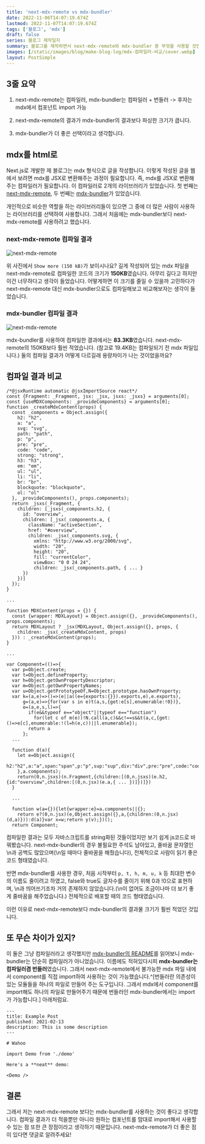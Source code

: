 ```yaml
---
title: 'next-mdx-remote vs mdx-bundler'
date: 2022-11-06T14:07:19.674Z
lastmod: 2022-11-07T14:07:19.674Z
tags: ['블로그', 'mdx']
draft: false
series: 블로그 제작일지
summary: 블로그를 제작하면서 next-mdx-remote와 mdx-bundler 중 무엇을 사용할 것인지 고민했었는데, 이 두 라이브러리를 비교한 글입니다.
images: [/static/images/blog/make-blog-log/mdx-컴파일러-비교/cover.webp]
layout: PostSimple
---
```


## 3줄 요약

1. next-mdx-remote는 컴파일러, mdx-bundler는 컴파일러 + 번들러 -> 후자는 mdx에서 컴포넌트 import 가능

2. next-mdx-remote의 결과가 mdx-bundler의 결과보다 파싱한 크기가 큽니다.

3. mdx-bundler가 더 좋은 선택이라고 생각합니다.


## mdx를 html로

Next.js로 개발한 제 블로그는 mdx 형식으로 글을 작성합니다. 이렇게 작성된 글을 웹에서 보려면 mdx를 JSX로 변환해주는
과정이 필요합니다. 즉, mdx를 JSX로 변환해주는 컴파일러가 필요합니다. 이 컴파일러로 2개의 라이브러리가 있었습니다.
첫 번째는 [next-mdx-remote](https://www.npmjs.com/package/next-mdx-remote),
두 번째는 [mdx-bundler](https://www.npmjs.com/package/mdx-bundler)가 있었습니다.


개인적으로 비슷한 역할을 하는 라이브러리들이 있으면 그 중에 더 많은 사람이 사용하는 라이브러리를 선택하여 사용합니다.
그래서 처음에는 mdx-bundler보다 next-mdx-remote를 사용하려고 했습니다.

### next-mdx-remote 컴파일 결과

![next-mdx-remote](/static/images/blog/make-blog-log/mdx-컴파일러-비교/next-mdx-remote-log.webp)

위 사진에서 `Show more (150 kB)`가 보이시나요? 길게 작성되어 있는 mdx 파일을 next-mdx-remote로 컴파일한 코드의
크기가 **150KB**였습니다. 아무리 길다고 하지만 이건 너무하다고 생각이 들었습니다. 어떻게하면 이 크기를 줄일 수 있을까
고민하다가 next-mdx-remote 대신 mdx-bundler으로도 컴파일해보고 비교해보자는 생각이 들었습니다.

### mdx-bundler 컴파일 결과

![next-mdx-remote](/static/images/blog/make-blog-log/mdx-컴파일러-비교/mdx-bundler-log.webp)

mdx-bundler를 사용하여 컴파일한 결과에서는 **83.3KB**였습니다. next-mdx-remote의 150KB보다 훨씬 적었습니다.
(참고로 19.4KB는 컴파일되기 전 mdx 파일입니다.) 둘의 컴파일 결과가 어떻게 다르길래 용량차이가 나는 것이었을까요?

## 컴파일 결과 비교

```js:next-mdx-remote
/*@jsxRuntime automatic @jsxImportSource react*/
const {Fragment: _Fragment, jsx: _jsx, jsxs: _jsxs} = arguments[0];
const {useMDXComponents: _provideComponents} = arguments[0];
function _createMdxContent(props) {
  const _components = Object.assign({
    h2: "h2",
    a: "a",
    svg: "svg",
    path: "path",
    p: "p",
    pre: "pre",
    code: "code",
    strong: "strong",
    h3: "h3",
    em: "em",
    ul: "ul",
    li: "li",
    br: "br",
    blockquote: "blockquote",
    ol: "ol"
  }, _provideComponents(), props.components);
  return _jsxs(_Fragment, {
    children: [_jsxs(_components.h2, {
      id: "overview",
      children: [_jsx(_components.a, {
        className: "activeSection",
        href: "#overview",
        children: _jsx(_components.svg, {
          xmlns: "http://www.w3.org/2000/svg",
          width: "20",
          height: "20",
          fill: "currentColor",
          viewBox: "0 0 24 24",
          children: _jsx(_components.path, { ... }
      })
    })]
  });
}

...

function MDXContent(props = {}) {
  const {wrapper: MDXLayout} = Object.assign({}, _provideComponents(), props.components);
  return MDXLayout ? _jsx(MDXLayout, Object.assign({}, props, {
    children: _jsx(_createMdxContent, props)
  })) : _createMdxContent(props);
}

...

```

```js:mdx-bundler
var Component=(()=>{
  var p=Object.create;
  var t=Object.defineProperty;
  var h=Object.getOwnPropertyDescriptor;
  var m=Object.getOwnPropertyNames;
  var u=Object.getPrototypeOf,N=Object.prototype.hasOwnProperty;
  var k=(a,e)=>()=>(e||a((e={exports:{}}).exports,e),e.exports),
      g=(a,e)=>{for(var s in e)t(a,s,{get:e[s],enumerable:!0})},
      o=(a,e,s,l)=>{
        if(e&&typeof e=="object"||typeof e=="function")
          for(let c of m(e))!N.call(a,c)&&c!==s&&t(a,c,{get:()=>e[c],enumerable:!(l=h(e,c))||l.enumerable});
        return a
      };
  ...

  function d(a){
    let e=Object.assign({
      h2:"h2",a:"a",span:"span",p:"p",sup:"sup",div:"div",pre:"pre",code:"code",strong:"strong",h3:"h3",em:"em",ul:"ul",li:"li",blockquote:"blockquote",ol:"ol",section:"section"
    },a.components);
    return(0,n.jsxs)(n.Fragment,{children:[(0,n.jsxs)(e.h2,{id:"overview",children:[(0,n.jsx)(e.a,{ ... })]})]})
  }

  ...

  function w(a={}){let{wrapper:e}=a.components||{};
    return e?(0,n.jsx)(e,Object.assign({},a,{children:(0,n.jsx)(d,a)})):d(a)}var x=w;return y(v);})();
  return Component;
```

컴파일한 결과는 모두 자바스크립트를 string화된 것들이었지만 보기 쉽게 js코드로 바꿔봤습니다.
next-mdx-bundler의 경우 불필요한 주석도 남아있고, 줄바꿈 문자열인 \n과 공백도 많았으며(\n일 때마다 줄바꿈을 해줬습니다),
전체적으로 사람이 읽기 좋은 코드 형태였습니다.

반면 mdx-bundler를 사용한 경우, 처음 시작부터 `p, t, h, m, u, k` 등 최대한 변수의 이름도 줄이려고 하였고,
false와 true도 글자수를 줄이기 위해 0과 !0으로 표현하며,
\n과 띄어쓰기조차 거의 존재하지 않았습니다.(\n이 없어도 조금이나마 더 보기 좋게 줄바꿈을 해주었습니다.)
전체적으로 배포할 때의 코드 형태였습니다.

이런 이유로 next-mdx-remote보다 mdx-bundler의 결과물 크기가 훨씬 적었던 것입니다.

## 또 무슨 차이가 있지?

이 둘은 그냥 컴파일러라고 생각했지만 [mdx-bundler의 README](https://github.com/kentcdodds/mdx-bundler/blob/main/README.md)를
읽어보니 mdx-bundler는 단순히 컴파일러가 아니었습니다.
이름에도 적혀있다시피 **mdx-bundler는 컴파일러겸 번들러**였습니다. 그래서 next-mdx-remote에서 불가능한
mdx 파일 내에서 component를 직접 import하여 사용하는 것이 가능했습니다.^[번들러란 의존성이 있는 모듈들을 하나의 파일로 만들어
주는 도구입니다. 그래서 mdx에서 component를 import해도 하나의 파일로 만들어주기 때문에 번들러인 mdx-bundler에서는
import가 가능합니다.] 아래처럼요.

```mdxjs
---
title: Example Post
published: 2021-02-13
description: This is some description
---

# Wahoo

import Demo from './demo'

Here's a **neat** demo:

<Demo />
```

## 결론

그래서 저는 next-mdx-remote 보다는 mdx-bundler를 사용하는 것이 좋다고 생각합니다.
컴파일 결과가 더 적을뿐만 아니라 원하는 컴포넌트를 맘대로 import해서 사용할 수 있는 점 또한 큰 장점이라고 생각하기 때문입니다.
next-mdx-remote가 더 좋은 점이 있다면 댓글로 알려주세요!